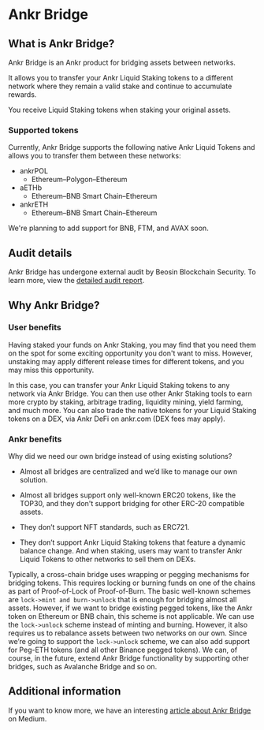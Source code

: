 # Ankr Bridge

## What is Ankr Bridge?

Ankr Bridge is an Ankr product for bridging assets between networks.

It allows you to transfer your Ankr Liquid Staking tokens to a different network where they remain a valid stake and continue to accumulate rewards.

You receive Liquid Staking tokens when staking your original assets.


### Supported tokens

Currently, Ankr Bridge supports the following native Ankr Liquid Tokens and allows you to transfer them between these networks:

* ankrPOL
  * Ethereum–Polygon–Ethereum
* aETHb
  * Ethereum–BNB Smart Chain–Ethereum
* ankrETH
  * Ethereum–BNB Smart Chain–Ethereum

We're planning to add support for BNB, FTM, and AVAX soon. 

## Audit details

Ankr Bridge has undergone external audit by Beosin Blockchain Security. 
To learn more, view the [detailed audit report](/pdf/ankr_bridge_security_audit.pdf).

## Why Ankr Bridge?

### User benefits

Having staked your funds on Ankr Staking, you may find that you need them on the spot for some exciting opportunity you don't want to miss.
However, unstaking may apply different release times for different tokens, and you may miss this opportunity.

In this case, you can transfer your Ankr Liquid Staking tokens to any network via Ankr Bridge.
You can then use other Ankr Staking tools to earn more crypto by staking, arbitrage trading, liquidity mining, yield farming, and much more.
You can also trade the native tokens for your Liquid Staking tokens on a DEX, via Ankr DeFi on ankr.com (DEX fees may apply). 

### Ankr benefits

Why did we need our own bridge instead of using existing solutions? 

* Almost all bridges are centralized and we’d like to manage our own solution.

* Almost all bridges support only well-known ERC20 tokens, like the TOP30, and they don't support bridging for other ERC-20 compatible assets.

* They don’t support NFT standards, such as ERC721.

* They don’t support Ankr Liquid Staking tokens that feature a dynamic balance change. And when staking, users may want to transfer Ankr Liquid Tokens to other networks to sell them on DEXs.

Typically, a cross-chain bridge uses wrapping or pegging mechanisms for bridging tokens. 
This requires locking or burning funds on one of the chains as part of Proof-of-Lock of Proof-of-Burn.
The basic well-known schemes are `lock->mint and burn->unlock` that is enough for bridging almost all assets. 
However, if we want to bridge existing pegged tokens, like the Ankr token on Ethereum or BNB chain, this scheme is not applicable. 
We can use the `lock->unlock` scheme instead of minting and burning. However, it also requires us to rebalance assets between two networks on our own.
Since we’re going to support the `lock->unlock` scheme, we can also add support for Peg-ETH tokens (and all other Binance pegged tokens).
We can, of course, in the future, extend Ankr Bridge functionality by supporting other bridges, such as Avalanche Bridge and so on.

## Additional information

If you want to know more, we have an interesting [article about Ankr Bridge](https://medium.com/ankr-network/ankr-bridge-now-on-ankr-earn-cf20bade7317) on Medium.




